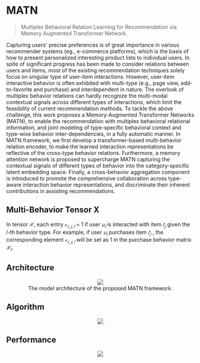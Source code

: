 # MATN

> Multiplex Behavioral Relation Learning for Recommendation via Memory Augmented Transformer Network.

Capturing users' precise preferences is of great importance in various recommender systems (eg., e-commerce platforms), which is the basis of how to present personalized interesting product lists to individual users. In spite of significant progress has been made to consider relations between users and items, most of the existing recommendation techniques solely focus on singular type of user-item interactions. However, user-item interactive behavior is often exhibited with multi-type (e.g., page view, add-to-favorite and purchase) and interdependent in nature. The overlook of multiplex behavior relations can hardly recognize the multi-modal contextual signals across different types of interactions, which limit the feasibility of current recommendation methods. To tackle the above challenge, this work proposes a Memory-Augmented Transformer Networks (MATN), to enable the recommendation with multiplex behavioral relational information, and joint modeling of type-specific behavioral context and type-wise behavior inter-dependencies, in a fully automatic manner. In MATN framework, we first develop a transformer-based multi-behavior relation encoder, to make the learned interaction representations be reflective of the cross-type behavior relations. Furthermore, a memory attention network is proposed to supercharge MATN capturing the contextual signals of different types of behavior into the category-specific latent embedding space. Finally, a cross-behavior aggregation component is introduced to promote the comprehensive collaboration across type-aware interaction behavior representations, and discriminate their inherent contributions in assisting recommendations.

## Multi-Behavior Tensor X

In tensor $\mathcal{X}$, each entry $\mathcal{x}_{𝑖,𝑗,𝑙}$ = 1 if user $𝑢_𝑖$ is interacted with item $𝑡_𝑗$ given the 𝑙-th behavior type. For example, if user $𝑢_𝑖$ purchases item $𝑡_𝑗$ , the corresponding element $\mathcal{x}_{𝑖,𝑗,𝑙}$ will be set as 1 in the purchase behavior matrix $\mathcal{X}_l$.

## Architecture

<figure><p><center><img src='https://github.com/recohut/transformer-rec/raw/132decd8b7004cd43163b71d70a501bc150fd5f2/docs/_images/C879945_1.png'/><figcaption>The model architecture of the proposed MATN framework.</figcaption></center></p></figure>

## Algorithm

<p><center><img src='https://github.com/recohut/transformer-rec/raw/132decd8b7004cd43163b71d70a501bc150fd5f2/docs/_images/C879945_2.png'/></p></center>

## Performance

<p><center><img src='https://github.com/recohut/transformer-rec/raw/132decd8b7004cd43163b71d70a501bc150fd5f2/docs/_images/C879945_3.png'/></p></center>